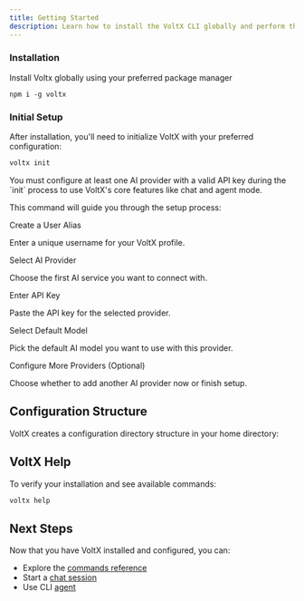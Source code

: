 ```yaml
---
title: Getting Started
description: Learn how to install the VoltX CLI globally and perform the initial configuration to start using AI features.
---
```



### Installation

Install Voltx globally using your preferred package manager

```package-install
npm i -g voltx
```

### Initial Setup

After installation, you'll need to initialize VoltX with your preferred configuration:

```bash
voltx init
```

<Callout title="API Key Required">
	You must configure at least one AI provider with a valid API key during the
	`init` process to use VoltX's core features like chat and agent mode.
</Callout>

This command will guide you through the setup process:

<Steps>

<Step> Create a User Alias </Step>
<p>Enter a unique username for your VoltX profile.</p>

<Step> Select AI Provider </Step>
<p>Choose the first AI service you want to connect with.</p>

<Step> Enter API Key </Step>
<p>Paste the API key for the selected provider.</p>

<Step> Select Default Model </Step>
<p>Pick the default AI model you want to use with this provider.</p>

  <Step> Configure More Providers (Optional) </Step>
  <p>Choose whether to add another AI provider now or finish setup.</p>
</Steps>

## Configuration Structure

VoltX creates a configuration directory structure in your home directory:

<Files>
	<Folder name=".voltx" defaultOpen>
		<File name="config.toml" />
		<Folder name="logs" />
		<Folder name="chats" />
		<Folder name="temp" />
		<Folder name="cache" />
	</Folder>
</Files>

## VoltX Help

To verify your installation and see available commands:

```bash
voltx help
```

## Next Steps

Now that you have VoltX installed and configured, you can:

- Explore the [commands reference](/docs/quickstart/reference)
- Start a [chat session](/docs/usage/chat)
- Use CLI [agent](/docs/usage/agent)
